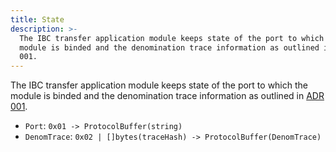 ```yaml
---
title: State
description: >-
  The IBC transfer application module keeps state of the port to which the
  module is binded and the denomination trace information as outlined in ADR
  001.
---
```


The IBC transfer application module keeps state of the port to which the module is binded and the denomination trace information as outlined in [ADR 001](/docs/ibc/v4.6.x/architecture/adr-001-coin-source-tracing).

* `Port`: `0x01 -> ProtocolBuffer(string)`
* `DenomTrace`: `0x02 | []bytes(traceHash) -> ProtocolBuffer(DenomTrace)`
